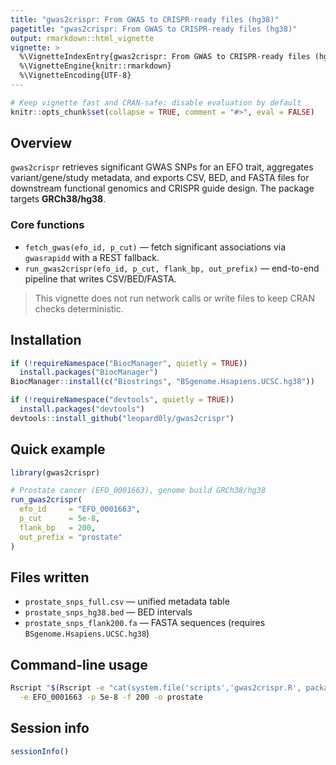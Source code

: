 ---
title: "gwas2crispr: From GWAS to CRISPR-ready files (hg38)"
pagetitle: "gwas2crispr: From GWAS to CRISPR-ready files (hg38)"
output: rmarkdown::html_vignette
vignette: >
  %\VignetteIndexEntry{gwas2crispr: From GWAS to CRISPR-ready files (hg38)}
  %\VignetteEngine{knitr::rmarkdown}
  %\VignetteEncoding{UTF-8}
---

```{r, include=FALSE}
# Keep vignette fast and CRAN-safe: disable evaluation by default
knitr::opts_chunk$set(collapse = TRUE, comment = "#>", eval = FALSE)
```

## Overview

`gwas2crispr` retrieves significant GWAS SNPs for an EFO trait, aggregates variant/gene/study
metadata, and exports CSV, BED, and FASTA files for downstream functional genomics and CRISPR
guide design. The package targets **GRCh38/hg38**.

### Core functions

* `fetch_gwas(efo_id, p_cut)` — fetch significant associations via `gwasrapidd` with a REST fallback.
* `run_gwas2crispr(efo_id, p_cut, flank_bp, out_prefix)` — end-to-end pipeline that writes CSV/BED/FASTA.

> This vignette does not run network calls or write files to keep CRAN checks deterministic.

## Installation

```{r}
if (!requireNamespace("BiocManager", quietly = TRUE))
  install.packages("BiocManager")
BiocManager::install(c("Biostrings", "BSgenome.Hsapiens.UCSC.hg38"))

if (!requireNamespace("devtools", quietly = TRUE))
  install.packages("devtools")
devtools::install_github("leopard0ly/gwas2crispr")
```

## Quick example

```{r}
library(gwas2crispr)

# Prostate cancer (EFO_0001663), genome build GRCh38/hg38
run_gwas2crispr(
  efo_id     = "EFO_0001663",
  p_cut      = 5e-8,
  flank_bp   = 200,
  out_prefix = "prostate"
)
```

## Files written

* `prostate_snps_full.csv` — unified metadata table
* `prostate_snps_hg38.bed` — BED intervals
* `prostate_snps_flank200.fa` — FASTA sequences (requires `BSgenome.Hsapiens.UCSC.hg38`)

## Command-line usage

```bash
Rscript "$(Rscript -e "cat(system.file('scripts','gwas2crispr.R', package='gwas2crispr'))")" \
  -e EFO_0001663 -p 5e-8 -f 200 -o prostate
```

## Session info

```{r, eval=TRUE}
sessionInfo()
```
